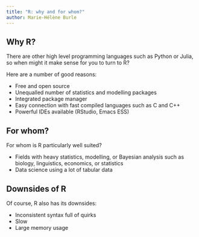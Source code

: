 ```yaml
---
title: "R: why and for whom?"
author: Marie-Hélène Burle
---
```


## Why R?

There are other high level programming languages such as Python or Julia, so when might it make sense for you to turn to R?

Here are a number of good reasons:

- Free and open source
- Unequalled number of statistics and modelling packages
- Integrated package manager
- Easy connection with fast compiled languages such as C and C++
- Powerful IDEs available (RStudio, Emacs ESS)

## For whom?

For whom is R particularly well suited?

- Fields with heavy statistics, modelling, or Bayesian analysis such as biology, linguistics, economics, or statistics
- Data science using a lot of tabular data

## Downsides of R

Of course, R also has its downsides:

- Inconsistent syntax full of quirks
- Slow
- Large memory usage
